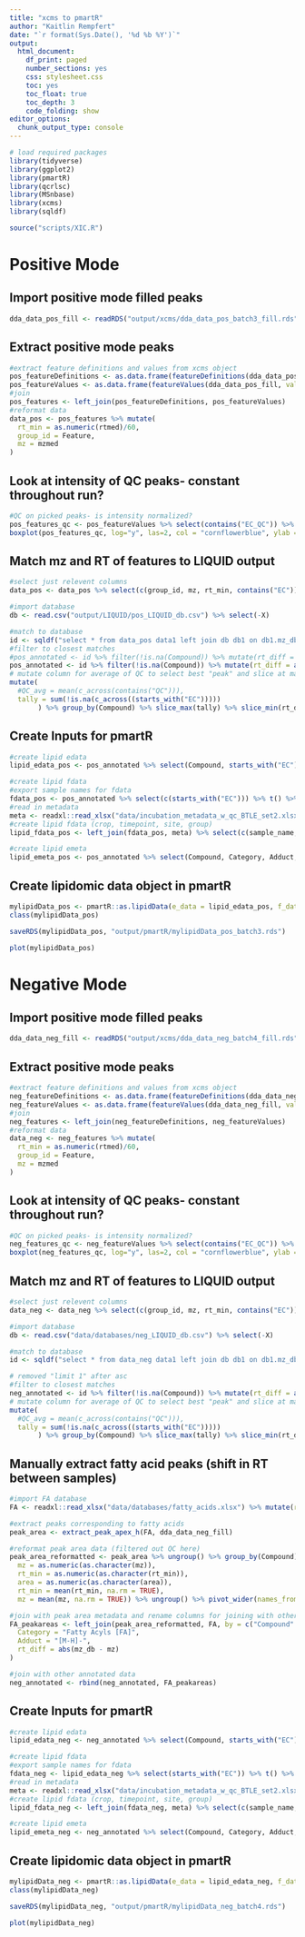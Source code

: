 ```yaml
---
title: "xcms to pmartR"
author: "Kaitlin Rempfert"
date: "`r format(Sys.Date(), '%d %b %Y')`"
output:
  html_document: 
    df_print: paged 
    number_sections: yes 
    css: stylesheet.css 
    toc: yes 
    toc_float: true 
    toc_depth: 3 
    code_folding: show 
editor_options:
  chunk_output_type: console
---
```


```r
# load required packages
library(tidyverse)
library(ggplot2)
library(pmartR)
library(qcrlsc)
library(MSnbase)
library(xcms)
library(sqldf)

source("scripts/XIC.R")
```


# Positive Mode

## Import positive mode filled peaks 
```r
dda_data_pos_fill <- readRDS("output/xcms/dda_data_pos_batch3_fill.rds")
```

## Extract positive mode peaks 
```r
#extract feature definitions and values from xcms object
pos_featureDefinitions <- as.data.frame(featureDefinitions(dda_data_pos_fill)) %>% rownames_to_column("Feature")
pos_featureValues <- as.data.frame(featureValues(dda_data_pos_fill, value = "maxo")) %>% rownames_to_column("Feature")
#join
pos_features <- left_join(pos_featureDefinitions, pos_featureValues)
#reformat data
data_pos <- pos_features %>% mutate(
  rt_min = as.numeric(rtmed)/60,
  group_id = Feature,
  mz = mzmed
)
```


## Look at intensity of QC peaks- constant throughout run?
```r
#QC on picked peaks- is intensity normalized?
pos_features_qc <- pos_featureValues %>% select(contains("EC_QC")) %>% mutate_if(is.numeric , replace_na, replace = 1)
boxplot(pos_features_qc, log="y", las=2, col = "cornflowerblue", ylab = "intensity", main = "QC Peak Intensities")
```


## Match mz and RT of features to LIQUID output
```r
#select just relevent columns 
data_pos <- data_pos %>% select(c(group_id, mz, rt_min, contains("EC")))

#import database
db <- read.csv("output/LIQUID/pos_LIQUID_db.csv") %>% select(-X)

#match to database
id <- sqldf("select * from data_pos data1 left join db db1 on db1.mz_db = (select db2.mz_db from data_pos data2 left join db db2 where data2.group_id = data1.group_id and abs(data2.mz - db2.mz_db) < .008 order by abs(data2.mz - db2.mz_db) asc limit 1)")
#filter to closest matches
#pos_annotated <- id %>% filter(!is.na(Compound)) %>% mutate(rt_diff = abs(rt_db - rt_min)) %>% group_by(Compound) %>% slice_min(rt_diff) %>% ungroup() %>% filter(rt_diff < .1) %>% select(-group_id)
pos_annotated <- id %>% filter(!is.na(Compound)) %>% mutate(rt_diff = abs(rt_db - rt_min)) %>% filter(rt_diff < 1) %>% rowwise() %>%
# mutate column for average of QC to select best "peak" and slice at max intensity
mutate(
  #QC_avg = mean(c_across(contains("QC"))), 
  tally = sum(!is.na(c_across((starts_with("EC")))))
       ) %>% group_by(Compound) %>% slice_max(tally) %>% slice_min(rt_diff) %>% ungroup() %>% select(-group_id)
```


## Create Inputs for pmartR
```r
#create lipid edata 
lipid_edata_pos <- pos_annotated %>% select(Compound, starts_with("EC")) 

#create lipid fdata 
#export sample names for fdata
fdata_pos <- pos_annotated %>% select(c(starts_with("EC"))) %>% t() %>% as.data.frame() %>% rownames_to_column("sample_name") %>% select(sample_name)
#read in metadata
meta <- readxl::read_xlsx("data/incubation_metadata_w_qc_BTLE_set2.xlsx")
#create lipid fdata (crop, timepoint, site, group)
lipid_fdata_pos <- left_join(fdata_pos, meta) %>% select(c(sample_name, group, batch, injection_order, site, crop, timepoint)) 

#create lipid emeta
lipid_emeta_pos <- pos_annotated %>% select(Compound, Category, Adduct, Formula, mz_db, rt_db)
```

## Create lipidomic data object in pmartR
```r
mylipidData_pos <- pmartR::as.lipidData(e_data = lipid_edata_pos, f_data = lipid_fdata_pos, e_meta = lipid_emeta_pos, edata_cname = "Compound", emeta_cname = "Compound", fdata_cname = "sample_name", data_scale = "abundance")
class(mylipidData_pos)

saveRDS(mylipidData_pos, "output/pmartR/mylipidData_pos_batch3.rds")

plot(mylipidData_pos)
```



# Negative Mode

## Import positive mode filled peaks 
```r
dda_data_neg_fill <- readRDS("output/xcms/dda_data_neg_batch4_fill.rds")
```

## Extract positive mode peaks 
```r
#extract feature definitions and values from xcms object
neg_featureDefinitions <- as.data.frame(featureDefinitions(dda_data_neg_fill)) %>% rownames_to_column("Feature")
neg_featureValues <- as.data.frame(featureValues(dda_data_neg_fill, value = "maxo")) %>% rownames_to_column("Feature")
#join
neg_features <- left_join(neg_featureDefinitions, neg_featureValues)
#reformat data
data_neg <- neg_features %>% mutate(
  rt_min = as.numeric(rtmed)/60,
  group_id = Feature,
  mz = mzmed
)
```


## Look at intensity of QC peaks- constant throughout run?
```r
#QC on picked peaks- is intensity normalized?
neg_features_qc <- neg_featureValues %>% select(contains("EC_QC")) %>% mutate_if(is.numeric , replace_na, replace = 1)
boxplot(neg_features_qc, log="y", las=2, col = "cornflowerblue", ylab = "intensity", main = "QC Peak Intensities")
```


## Match mz and RT of features to LIQUID output
```r
#select just relevent columns 
data_neg <- data_neg %>% select(c(group_id, mz, rt_min, contains("EC")))

#import database
db <- read.csv("data/databases/neg_LIQUID_db.csv") %>% select(-X)

#match to database
id <- sqldf("select * from data_neg data1 left join db db1 on db1.mz_db = (select db2.mz_db from data_neg data2 left join db db2 where data2.group_id = data1.group_id and abs(data2.mz - db2.mz_db) < .008 order by abs(data2.mz - db2.mz_db) asc)")

# removed "limit 1" after asc
#filter to closest matches
neg_annotated <- id %>% filter(!is.na(Compound)) %>% mutate(rt_diff = abs(rt_db - rt_min)) %>% filter(rt_diff < 1) %>% rowwise() %>%
# mutate column for average of QC to select best "peak" and slice at max intensity
mutate(
  #QC_avg = mean(c_across(contains("QC"))), 
  tally = sum(!is.na(c_across((starts_with("EC")))))
       ) %>% group_by(Compound) %>% slice_max(tally) %>% slice_min(rt_diff) %>% ungroup() %>% select(-c(group_id, tally))
```


## Manually extract fatty acid peaks (shift in RT between samples)
```r
#import FA database
FA <- readxl::read_xlsx("data/databases/fatty_acids.xlsx") %>% mutate(rt_window = 80, Adduct = "[M-H]-")

#extract peaks corresponding to fatty acids 
peak_area <- extract_peak_apex_h(FA, dda_data_neg_fill)

#reformat peak area data (filtered out QC here)
peak_area_reformatted <- peak_area %>% ungroup() %>% group_by(Compound) %>% mutate(
  mz = as.numeric(as.character(mz)), 
  rt_min = as.numeric(as.character(rt_min)),
  area = as.numeric(as.character(area)),
  rt_min = mean(rt_min, na.rm = TRUE), 
  mz = mean(mz, na.rm = TRUE)) %>% ungroup() %>% pivot_wider(names_from = sample_name, values_from = area)

#join with peak area metadata and rename columns for joining with other annotated data
FA_peakareas <- left_join(peak_area_reformatted, FA, by = c("Compound" = "compound")) %>% select(-rt_window) %>% mutate(
  Category = "Fatty Acyls [FA]", 
  Adduct = "[M-H]-",
  rt_diff = abs(mz_db - mz)
)

#join with other annotated data
neg_annotated <- rbind(neg_annotated, FA_peakareas)
```


## Create Inputs for pmartR
```r
#create lipid edata 
lipid_edata_neg <- neg_annotated %>% select(Compound, starts_with("EC")) 

#create lipid fdata 
#export sample names for fdata
fdata_neg <- lipid_edata_neg %>% select(starts_with("EC")) %>% t() %>% as.data.frame() %>% rownames_to_column("sample_name") %>% select(sample_name)
#read in metadata
meta <- readxl::read_xlsx("data/incubation_metadata_w_qc_BTLE_set2.xlsx")
#create lipid fdata (crop, timepoint, site, group)
lipid_fdata_neg <- left_join(fdata_neg, meta) %>% select(c(sample_name, group, batch, injection_order, site, crop, timepoint)) 

#create lipid emeta
lipid_emeta_neg <- neg_annotated %>% select(Compound, Category, Adduct, Formula, mz_db, rt_db)
```

## Create lipidomic data object in pmartR
```r
mylipidData_neg <- pmartR::as.lipidData(e_data = lipid_edata_neg, f_data = lipid_fdata_neg, e_meta = lipid_emeta_neg, edata_cname = "Compound", emeta_cname = "Compound", fdata_cname = "sample_name", data_scale = "abundance")
class(mylipidData_neg)

saveRDS(mylipidData_neg, "output/pmartR/mylipidData_neg_batch4.rds")

plot(mylipidData_neg)
```

